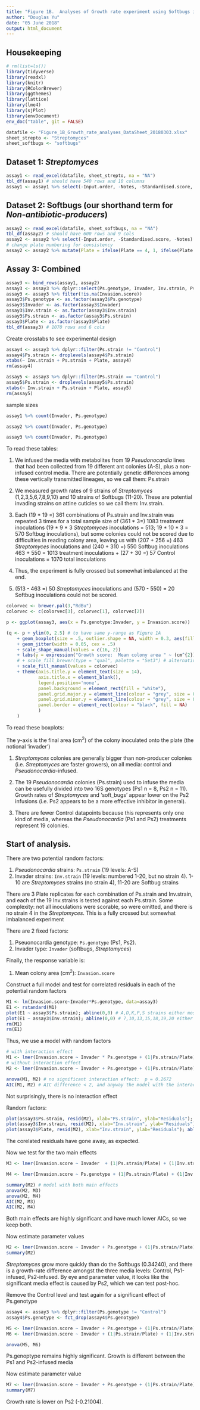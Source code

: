 ```yaml
---
title: "Figure 1B.  Analyses of Growth rate experiment using Softbugs isolated from _Acromyrmex_ ants"
author: "Douglas Yu"
date: "05 June 2018"
output: html_document
---
```


## Housekeeping
```r
# rm(list=ls())
library(tidyverse)
library(readxl)
library(knitr)
library(RColorBrewer)
library(ggthemes)
library(lattice)
library(lme4)
library(sjPlot)
library(envDocument)
env_doc("table", git = FALSE)
```

```r
datafile <- "Figure_1B_Growth_rate_analyses_DataSheet_20180303.xlsx"
sheet_strepto <- "Streptomyces"
sheet_softbugs <- "softbugs"
```

## Dataset 1:  _Streptomyces_
```r
assay1 <- read_excel(datafile, sheet_strepto, na = "NA")
tbl_df(assay1) # should have 540 rows and 10 columns
assay1 <- assay1 %>% select(-Input.order, -Notes, -Standardised.score, -Spore.production) # should have 540 rows and 6 columns
```

## Dataset 2:  Softbugs (our shorthand term for _Non-antibiotic-producers_)
```r
assay2 <- read_excel(datafile, sheet_softbugs, na = "NA")
tbl_df(assay2) # should have 600 rows and 9 cols
assay2 <- assay2 %>% select(-Input.order, -Standardised.score, -Notes) # should have 600 rows and 6 columns
# change plate numbering for consistency
assay2 <- assay2 %>% mutate(Plate = ifelse(Plate == 4, 1, ifelse(Plate == 5, 2, ifelse(Plate == 6, 3, NA))))
```

## Assay 3:  Combined 
```r
assay3 <- bind_rows(assay1, assay2)
assay3 <- assay3 %>% dplyr::select(Ps.genotype, Invader, Inv.strain, Ps.strain, Plate, Invasion.score) %>% arrange(Ps.genotype, Invader, Inv.strain, Ps.strain, Plate)
assay3 <- assay3 %>% filter(!is.na(Invasion.score))
assay3$Ps.genotype <- as.factor(assay3$Ps.genotype)
assay3$Invader <- as.factor(assay3$Invader)
assay3$Inv.strain <- as.factor(assay3$Inv.strain)
assay3$Ps.strain <- as.factor(assay3$Ps.strain)
assay3$Plate <- as.factor(assay3$Plate)
tbl_df(assay3) # 1070 rows and 6 cols
```

Create crosstabs to see experimental design
```r
assay4 <- assay3 %>% dplyr::filter(Ps.strain != "Control") 
assay4$Ps.strain <- droplevels(assay4$Ps.strain)
xtabs(~ Inv.strain + Ps.strain + Plate, assay4)
rm(assay4)

assay5 <- assay3 %>% dplyr::filter(Ps.strain == "Control")
assay5$Ps.strain <- droplevels(assay5$Ps.strain)
xtabs(~ Inv.strain + Ps.strain + Plate, assay5)
rm(assay5)
```

sample sizes
```r
assay1 %>% count(Invader, Ps.genotype)

assay2 %>% count(Invader, Ps.genotype)

assay3 %>% count(Invader, Ps.genotype)
```

To read these tables:

1. We infused the media with metabolites from 19 _Pseudonocardia_ lines that had been collected from 19 different ant colonies (A-S), plus a non-infused control media. There are potentially genetic differences among these vertically transmitted lineages, so we call them:  Ps.strain

2. We measured growth rates of 9 strains of _Streptomyces_ (1,2,3,5,6,7,8,9,10) and 10 strains of Softbugs (11-20). These are potential invading strains on attine cuticles so we call them:  Inv.strain. 

3. Each (19 \* 19 =) 361 combinations of Ps.strain and Inv.strain was repeated 3 times for a total sample size of (361 \* 3=) 1083 treatment inoculations (19 \* 9 \* 3 _Streptomyces_ inoculations = 513;  19 \* 10 \* 3 = 570 Softbug inoculations), but some colonies could not be scored due to difficulties in reading colony area, leaving us with (207 + 256 =) 463 _Streptomyces_ inoculations and (240 + 310 =) 550 Softbug inoculations 463 + 550 = 1013 treatment inoculations + (27 + 30 =) 57 Control inoculations = 1070 total inoculations

4. Thus, the experiment is fully crossed but somewhat imbalanced at the end. 

5. (513 - 463 =) 50 _Streptomyces_ inoculations and (570 - 550) = 20 Softbug inoculations could not be scored.  


```r
colorvec <- brewer.pal(3,"RdBu")
colorvec <- c(colorvec[3], colorvec[1], colorvec[2])

p <- ggplot(assay3, aes(x = Ps.genotype:Invader, y = Invasion.score)) 

(q <- p + ylim(0, 2.5) # to have same y-range as Figure 1A
	+ geom_boxplot(size = .5, outlier.shape = NA, width = 0.3, aes(fill = assay3$Invader)) 
	+ geom_jitter(width = 0.05, cex = .5) 
	+ scale_shape_manual(values = c(16, 2)) 
	+ labs(y = expression("Growth score:  Mean colony area " ~ (cm^{2}))) 
	# + scale_fill_brewer(type = "qual", palette = "Set3") # alternative color set
	+ scale_fill_manual(values = colorvec) 
    + theme(axis.title.y = element_text(size = 14), 
  			axis.title.x = element_blank(), 
  			legend.position='none', 
  			panel.background = element_rect(fill = "white"), 
  			panel.grid.major.y = element_line(colour = "grey", size = 0.5),
  			panel.grid.minor.y = element_line(colour = "grey", size = 0.1),
  			panel.border = element_rect(colour = "black", fill = NA)
  			)
	)
```

To read these boxplots:

The y-axis is the final area (cm^2^) of the colony inoculated onto the plate (the notional 'invader')

1. _Streptomyces_ colonies are generally bigger than non-producer colonies (i.e. _Streptomyces_ are faster growers), on all media:  control and _Pseudonocardia_-infused.

2. The 19 _Pseudonocardia_ colonies (Ps.strain) used to infuse the media can be usefully divided into two 16S genotypes (Ps1 n = 8, Ps2 n = 11). Growth rates of _Streptomyces_ and 'soft_bugs' appear lower on the Ps2 infusions (i.e. Ps2 appears to be a more effective inhibitor in general). 

3. There are fewer Control datapoints because this represents only one kind of media, whereas the _Pseudonocardia_ (Ps1 and Ps2) treatments represent 19 colonies. 


## Start of analysis. 

There are two potential random factors:  

1. _Pseudonocardia_ strains: `Ps.strain` (19 levels: A-S) 
2. Invader strains: `Inv.strain` (19 levels: numbered 1-20, but no strain 4). 1-10 are _Streptomyces_ strains (no strain 4), 11-20 are Softbug strains

There are 3 Plate replicates for each combination of Ps.strain and Inv.strain, and each of the 19 Inv.strains is tested against each Ps.strain. Some complexity:  not all inoculations were scorable, so were omitted, and there is no strain 4 in the _Streptomyces_. This is a fully crossed but somewhat imbalanced experiment

There are 2 fixed factors:  

1. Pseuonocardia genotype: `Ps.genotype` (Ps1, Ps2).
2. Invader type: `Invader` (softbugs, _Streptomyces_)

Finally, the response variable is:

1. Mean colony area (cm^2^): `Invasion.score`

Construct a full model and test for correlated residuals in each of the potential random factors
```r
M1 <- lm(Invasion.score~Invader*Ps.genotype, data=assay3)
E1 <- rstandard(M1)
plot(E1 ~ assay3$Ps.strain); abline(0,0) # A,D,K,P,S strains either mostly above or below 0, demonstrating correlated residuals for some strains
plot(E1 ~ assay3$Inv.strain); abline(0,0) # 7,10,13,15,18,19,20 either mostly above or below 0, demonstrating correlated residuals for some strains
rm(M1)
rm(E1)
```

Thus, we use a model with random factors

```r
# with interaction effect
M1 <- lmer(Invasion.score ~ Invader * Ps.genotype + (1|Ps.strain/Plate) + (1|Inv.strain), data=assay3, REML = FALSE)
# without interaction effect
M2 <- lmer(Invasion.score ~ Invader + Ps.genotype + (1|Ps.strain/Plate) + (1|Inv.strain), data=assay3, REML = FALSE)

anova(M1, M2) # no significant interaction effect:  p = 0.2672
AIC(M1, M2) # AIC difference < 2, and anyway the model with the interaction effect (M1) has a slightly higher AIC
```
Not surprisingly, there is no interaction effect


Random factors:
```r
plot(assay3$Ps.strain, resid(M2), xlab="Ps.strain", ylab="Residuals"); abline(0,0)
plot(assay3$Inv.strain, resid(M2), xlab="Inv.strain", ylab="Residuals"); abline(0,0)
plot(assay3$Plate, resid(M2), xlab="Inv.strain", ylab="Residuals"); abline(0,0)
```

The corelated residuals have gone away, as expected.


Now we test for the two main effects
```r
M3 <- lmer(Invasion.score ~ Invader  + (1|Ps.strain/Plate) + (1|Inv.strain), data=assay3, REML = FALSE)

M4 <- lmer(Invasion.score ~ Ps.genotype + (1|Ps.strain/Plate) + (1|Inv.strain), data=assay3, REML = FALSE)

summary(M2) # model with both main effects
anova(M2, M3) 
anova(M2, M4)
AIC(M2, M3)
AIC(M2, M4)
```

Both main effects are highly significant and have much lower AICs, so we keep both.


Now estimate parameter values
```r
M2 <- lmer(Invasion.score ~ Invader + Ps.genotype + (1|Ps.strain/Plate) + (1|Inv.strain), data=assay3, REML = TRUE)
summary(M2)
```

_Streptomyces_ grow more quickly than do the Softbugs (0.34240), and there is a growth-rate difference amongst the three media levels:  Control, Ps1-infused, Ps2-infused.  By eye and parameter value, it looks like the significant media effect is caused by Ps2, which we can test post-hoc.


Remove the Control level and test again for a significant effect of Ps.genotype
```r
assay4 <- assay3 %>% dplyr::filter(Ps.genotype != "Control")
assay4$Ps.genotype <- fct_drop(assay4$Ps.genotype)

M5 <- lmer(Invasion.score ~ Invader + Ps.genotype + (1|Ps.strain/Plate) + (1|Inv.strain), data=assay4, REML = FALSE)
M6 <- lmer(Invasion.score ~ Invader + (1|Ps.strain/Plate) + (1|Inv.strain), data=assay4, REML = FALSE)

anova(M5, M6)
```

Ps.genoptype remains highly significant. Growth is different between the Ps1 and Ps2-infused media

Now estimate parameter value
```r
M7 <- lmer(Invasion.score ~ Invader + Ps.genotype + (1|Ps.strain/Plate) + (1|Inv.strain), data=assay4, REML = TRUE)
summary(M7)
```

Growth rate is lower on Ps2 (-0.21004). 



